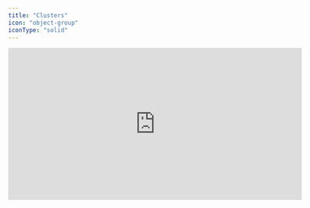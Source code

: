 ```yaml
---
title: "Clusters"
icon: "object-group"
iconType: "solid"
---
```


<iframe
  width="600"
  height="310"
  src="https://d8ts56gtwtyh1.cloudfront.net/docs/warehouse/buckets.mp4"
  title="Clusters"
  frameborder="0"
  allow="accelerometer; autoplay; muted"
  allowfullscreen
  autoplay
  muted
></iframe> 